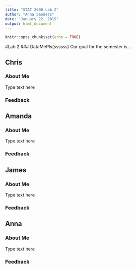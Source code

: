 ---
title: "STAT 2600 Lab 2"
author: "Anna Sanders"
date: "January 22, 2019"
output: html_document
---

```{r setup, include=FALSE}
knitr::opts_chunk$set(echo = TRUE)
```

#Lab 2
### DataMePls(ssssss)
Our goal for the semester is...

## Chris
### About Me
Type text here

### Feedback

## Amanda
### About Me
Type text here

### Feedback

## James
### About Me
Type text here

### Feedback

## Anna
### About Me
Type text here

### Feedback